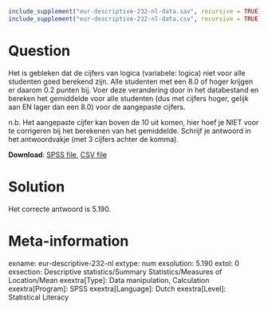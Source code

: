 ```{r, echo = FALSE, results = "hide"}
include_supplement("eur-descriptive-232-nl-data.sav", recursive = TRUE)
include_supplement("eur-descriptive-232-nl-data.csv", recursive = TRUE)
```

Question
========
Het is gebleken dat de cijfers van logica (variabele: logica) niet voor alle studenten goed berekend zijn. Alle studenten met een 8.0 of hoger krijgen er daarom 0.2 punten bij. Voer deze verandering door in het databestand en bereken het gemiddelde voor alle studenten (dus met cijfers hoger, gelijk aan EN lager dan een 8.0) voor de aangepaste cijfers.

n.b. Het aangepaste cijfer kan boven de 10 uit komen, hier hoef je NIET voor te corrigeren bij het berekenen van het gemiddelde. Schrijf je antwoord in het antwoordvakje (met 3 cijfers achter de komma).

**Download**: [SPSS file](eur-descriptive-232-nl-data.sav), [CSV file](eur-descriptive-232-nl-data.csv)


Solution
========
Het correcte antwoord is 5.190.


Meta-information
================
exname: eur-descriptive-232-nl
extype: num
exsolution: 5.190
extol: 0
exsection: Descriptive statistics/Summary Statistics/Measures of Location/Mean
exextra[Type]: Data manipulation, Calculation
exextra[Program]: SPSS
exextra[Language]: Dutch
exextra[Level]: Statistical Literacy